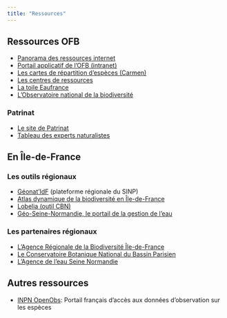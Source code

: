 ```yaml
---
title: "Ressources"
---
```


## Ressources OFB

-   [Panorama des ressources internet](www/Repertoire%20ressources%20internet_2020.pdf){target="_blank"}
-   [Portail applicatif de l'OFB (intranet)](https://intranet.ofb.fr/repertoire-des-applications-et-ressources-pour-la-connaissance){target="_blank"}
-   [Les cartes de répartition d'espèces (Carmen)](https://professionnels.ofb.fr/fr/node/1089){target="_blank"}
-   [Les centres de ressources](https://professionnels.ofb.fr/fr/node/137){target="_blank"}
-   [La toile Eaufrance](https://www.eaufrance.fr/sites/default/files/Infographie_dynamique_EF.pdf){target="_blank"}
-   [L'Observatoire national de la biodiversité](https://naturefrance.fr){target="_blank"}

### Patrinat

-   [Le site de Patrinat](http://www.patrinat.fr/fr){target="_blank"}
-   [Tableau des experts naturalistes](www/experts.html){target="_blank"}

## En Île-de-France

### Les outils régionaux

-   [Géonat'IdF](https://geonature.arb-idf.fr/geonature/#/){target="_blank"} (plateforme régionale du SINP)
-   [Atlas dynamique de la biodiversité en Île-de-France](https://geonature.arb-idf.fr/atlas){target="_blank"}
-   [Lobelia (outil CBN)](https://lobelia-cbn.fr/consulter/carte){target="_blank"}
-   [Géo-Seine-Normandie, le portail de la gestion de l'eau](https://geo.eau-seine-normandie.fr/#/home/MESU){target="_blank"}

### Les partenaires régionaux

-   [L'Agence Régionale de la Biodiversité Île-de-France](https://www.arb-idf.fr){target="_blank"}
-   [Le Conservatoire Botanique National du Bassin Parisien](https://cbnbp.mnhn.fr/cbnbp/index.jsp){target="_blank"}
-   [L'Agence de l'eau Seine Normandie](https://www.eau-seine-normandie.fr){target="_blank"}

## Autres ressources

-   [INPN OpenObs](https://openobs.mnhn.fr){target="_blank"}: Portail français d'accès aux données d'observation sur les espèces
